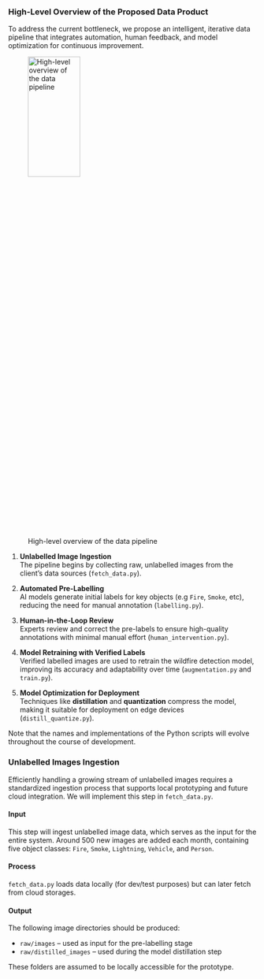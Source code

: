 ### High-Level Overview of the Proposed Data Product

To address the current bottleneck, we propose an intelligent, iterative data pipeline that integrates automation, human feedback, and model optimization for continuous improvement.

![High-level overview of the data pipeline](img/pipeline-high-level.png){width="50%" height="25%"}

1. **Unlabelled Image Ingestion**  
   The pipeline begins by collecting raw, unlabelled images from the client’s data sources (`fetch_data.py`).

2. **Automated Pre-Labelling**  
   AI models generate initial labels for key objects (e.g `Fire`, `Smoke`, etc), reducing the need for manual annotation (`labelling.py`).

3. **Human-in-the-Loop Review**  
   Experts review and correct the pre-labels to ensure high-quality annotations with minimal manual effort (`human_intervention.py`).

4. **Model Retraining with Verified Labels**  
  Verified labelled images are used to retrain the wildfire detection model, improving its accuracy and adaptability over time (`augmentation.py` and `train.py`).

1. **Model Optimization for Deployment**  
   Techniques like **distillation** and **quantization** compress the model, making it suitable for deployment on edge devices (`distill_quantize.py`).

Note that the names and implementations of the Python scripts will evolve throughout the course of development.

### Unlabelled Images Ingestion

Efficiently handling a growing stream of unlabelled images requires a standardized ingestion process that supports local prototyping and future cloud integration. We will implement this step in `fetch_data.py`.

#### Input

This step will ingest unlabelled image data, which serves as the input for the entire system. Around 500 new images are added each month, containing five object classes: `Fire`, `Smoke`, `Lightning`, `Vehicle`, and `Person`.

#### Process

`fetch_data.py` loads data locally (for dev/test purposes) but can later fetch from cloud storages.

#### Output

The following image directories should be produced:

* `raw/images` – used as input for the pre-labelling stage
* `raw/distilled_images` – used during the model distillation step

These folders are assumed to be locally accessible for the prototype.
